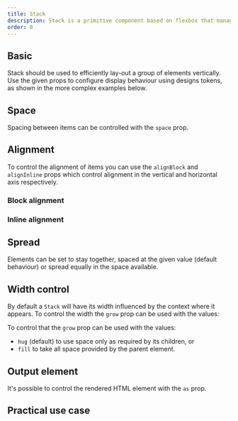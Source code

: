 ```yaml
---
title: Stack
description: Stack is a primitive component based on flexbox that manages the vertical layout of direct children.
order: 0
---
```




<CodeDocsHeader
  name="@atlaskit/primitives"
  repository="https://bitbucket.org/atlassian/atlassian-frontend-mirror"
  directoryName="primitives"
/>

## Basic

Stack should be used to efficiently lay-out a group of elements vertically.
Use the given props to configure display behaviour using designs tokens, as shown in the more complex examples below.

<Example Component={StackBasic} packageName="@atlaskit/primitives/stack" />

## Space

Spacing between items can be controlled with the `space` prop.

<Example Component={StackSpaceBasic} packageName="@atlaskit/primitives/stack" />

## Alignment

To control the alignment of items you can use the `alignBlock` and `alignInline` props which control alignment in the vertical and horizontal axis respectively.

### Block alignment

<Example Component={StackAlignBlock} packageName="@atlaskit/primitives/stack" />

### Inline alignment

<Example
  Component={StackAlignInline}
  packageName="@atlaskit/primitives/stack"
/>

## Spread

Elements can be set to stay together, spaced at the given value (default behaviour) or spread equally in the space available.

<Example Component={StackSpread} packageName="@atlaskit/primitives/stack" />

## Width control

By default a `Stack` will have its width influenced by the context where it appears. To control the width the `grow` prop can be used with the values:

To control that the `grow` prop can be used with the values:

- `hug` (default) to use space only as required by its children, or
- `fill` to take all space provided by the parent element.

<Example Component={StackGrow} packageName="@atlaskit/primitives/stack" />

## Output element

It's possible to control the rendered HTML element with the `as` prop.

<Example Component={StackAs} packageName="@atlaskit/primitives/stack" />

## Practical use case

<Example
  Component={PracticalUseCase}
  packageName="@atlaskit/primitives/stack"
/>
